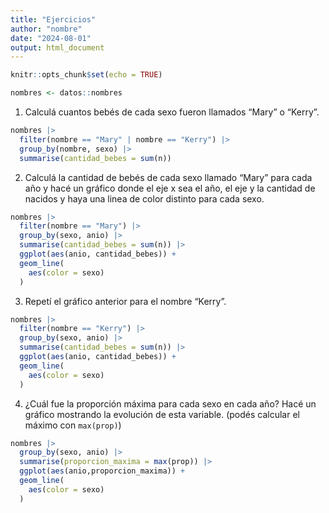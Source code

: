 ```yaml
---
title: "Ejercicios"
author: "nombre"
date: "2024-08-01"
output: html_document
---
```


```r
knitr::opts_chunk$set(echo = TRUE)

```


```r
nombres <- datos::nombres
```

1. Calculá cuantos bebés de cada sexo fueron llamados "Mary" o "Kerry". 

```r
nombres |> 
  filter(nombre == "Mary" | nombre == "Kerry") |>
  group_by(nombre, sexo) |>
  summarise(cantidad_bebes = sum(n))
```


2. Calculá la cantidad de bebés de cada sexo llamado "Mary" para cada año y hacé un gráfico donde el eje x sea el año, el eje y la cantidad de nacidos y haya una linea de color distinto para cada sexo.


```r
nombres |> 
  filter(nombre == "Mary") |>
  group_by(sexo, anio) |> 
  summarise(cantidad_bebes = sum(n)) |>
  ggplot(aes(anio, cantidad_bebes)) +
  geom_line(
    aes(color = sexo)
  )
```

3. Repetí el gráfico anterior para el nombre "Kerry".

```r
nombres |> 
  filter(nombre == "Kerry") |>
  group_by(sexo, anio) |> 
  summarise(cantidad_bebes = sum(n)) |>
  ggplot(aes(anio, cantidad_bebes)) +
  geom_line(
    aes(color = sexo)
  )
```


4. ¿Cuál fue la proporción máxima para cada sexo en cada año? Hacé un gráfico mostrando la evolución de esta variable. (podés calcular el máximo con `max(prop)`)

```r
nombres |>
  group_by(sexo, anio) |>
  summarise(proporcion_maxima = max(prop)) |>
  ggplot(aes(anio,proporcion_maxima)) +
  geom_line(
    aes(color = sexo)
  )
```


